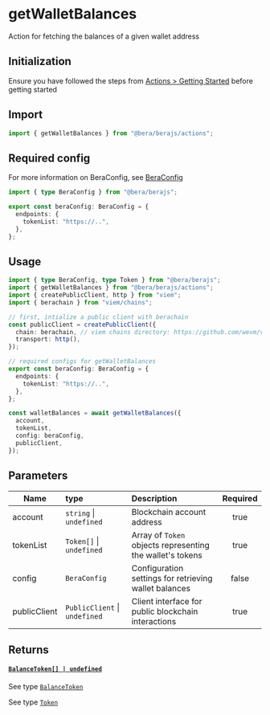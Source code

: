 # getWalletBalances

Action for fetching the balances of a given wallet address

## Initialization

Ensure you have followed the steps from [Actions > Getting Started](/actions/getting-started) before getting started

## Import

```ts
import { getWalletBalances } from "@bera/berajs/actions";
```

## Required config

For more information on BeraConfig, see [BeraConfig](/bera-config/)

```ts twoslash
import { type BeraConfig } from "@bera/berajs";

export const beraConfig: BeraConfig = {
  endpoints: {
    tokenList: "https://..",
  },
};
```

## Usage

```ts
import { type BeraConfig, type Token } from "@bera/berajs";
import { getWalletBalances } from "@bera/berajs/actions";
import { createPublicClient, http } from "viem";
import { berachain } from "viem/chains";

// first, intialize a public client with berachain
const publicClient = createPublicClient({
  chain: berachain, // viem chains directory: https://github.com/wevm/viem/blob/main/src/chains/index.ts
  transport: http(),
});

// required configs for getWalletBalances
export const beraConfig: BeraConfig = {
  endpoints: {
    tokenList: "https://..",
  },
};

const walletBalances = await getWalletBalances({
  account,
  tokenList,
  config: beraConfig,
  publicClient,
});
```

## Parameters

| Name         | type                          | Description                                               | Required |
| ------------ | :---------------------------- | :-------------------------------------------------------- | :------: |
| account      | `string` \| `undefined`       | Blockchain account address                                |   true   |
| tokenList    | `Token[]` \| `undefined`      | Array of `Token` objects representing the wallet's tokens |   true   |
| config       | `BeraConfig`                  | Configuration settings for retrieving wallet balances     |  false   |
| publicClient | `PublicClient` \| `undefined` | Client interface for public blockchain interactions       |   true   |

## Returns

#### [`BalanceToken[] | undefined`](/types/BalanceToken/)

See type [`BalanceToken`](/types/BalanceToken/)

See type [`Token`](/types/Token/)
